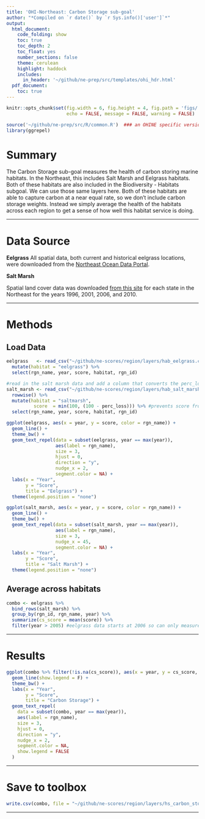 ```yaml
---
title: 'OHI-Northeast: Carbon Storage sub-goal'
author: "*Compiled on `r date()` by `r Sys.info()['user']`*"
output: 
  html_document:
    code_folding: show
    toc: true
    toc_depth: 2
    toc_float: yes
    number_sections: false
    theme: cerulean
    highlight: haddock
    includes: 
      in_header: '~/github/ne-prep/src/templates/ohi_hdr.html'
  pdf_document:
    toc: true
---
```



``` r
knitr::opts_chunk$set(fig.width = 6, fig.height = 4, fig.path = 'figs/',
                      echo = FALSE, message = FALSE, warning = FALSE)

source('~/github/ne-prep/src/R/common.R')  ### an OHINE specific version of common.R
library(ggrepel)
```

# Summary

The Carbon Storage sub-goal measures the health of carbon storing marine habitats. In the Northeast, this includes Salt Marsh and Eelgrass habitats. Both of these habitats are also included in the Biodiversity - Habitats subgoal. We can use those same layers here. Both of these habitats are able to capture carbon at a near equal rate, so we don't include carbon storage weights. Instead we simply average the health of the habitats across each region to get a sense of how well this habitat service is doing.

***

# Data Source

**Eelgrass**
All spatial data, both current and historical eelgrass locations, were downloaded from the [Northeast Ocean Data Portal](https://www.northeastoceandata.org/data-explorer/?habitat|biological).

**Salt Marsh**

Spatial land cover data was downloaded [from this site](https://coast.noaa.gov/ccapftp/#/) for each state in the Northeast for the years 1996, 2001, 2006, and 2010.

***
  
# Methods

## Load Data

```r
eelgrass   <- read_csv("~/github/ne-scores/region/layers/hab_eelgrass.csv") %>%
  mutate(habitat = "eelgrass") %>%
  select(rgn_name, year, score, habitat, rgn_id)

#read in the salt marsh data and add a column that converts the perc_loss to a score between 0 and 100
salt_marsh <- read_csv("~/github/ne-scores/region/layers/hab_salt_marsh.csv") %>%
  rowwise() %>%
  mutate(habitat = "saltmarsh",
          score  = min(100, (100 - perc_loss))) %>% #prevents score from going above 100
  select(rgn_name, year, score, habitat, rgn_id)
```

```r
ggplot(eelgrass, aes(x = year, y = score, color = rgn_name)) +
  geom_line() +
  theme_bw() +
  geom_text_repel(data = subset(eelgrass, year == max(year)),
                  aes(label = rgn_name),
                  size = 3,
                  hjust = 0,
                  direction = "y",
                  nudge_x = 2,
                  segment.color = NA) +
  labs(x = "Year",
       y = "Score",
       title = "Eelgrass") +
  theme(legend.position = "none")

```
```r
ggplot(salt_marsh, aes(x = year, y = score, color = rgn_name)) +
  geom_line() +
  theme_bw() +
  geom_text_repel(data = subset(salt_marsh, year == max(year)),
                  aes(label = rgn_name),
                  size = 3,
                  nudge_x = 45,
                  segment.color = NA) +
  labs(x = "Year",
       y = "Score",
       title = "Salt Marsh") +
  theme(legend.position = "none")
```

## Average across habitats

```r
combo <- eelgrass %>%
  bind_rows(salt_marsh) %>%
  group_by(rgn_id, rgn_name, year) %>%
  summarize(cs_score = mean(score)) %>%
  filter(year > 2005) #eelgrass data starts at 2006 so can only measure CS for overlapping years
```


***

# Results

```r
ggplot(combo %>% filter(!is.na(cs_score)), aes(x = year, y = cs_score, color = rgn_name)) +
  geom_line(show.legend = F) +
  theme_bw() +
  labs(x = "Year",
       y = "Score",
       title = "Carbon Storage") +
  geom_text_repel(
    data = subset(combo, year == max(year)),
    aes(label = rgn_name),
    size = 3,
    hjust = 0,
    direction = "y",
    nudge_x = 2,
    segment.color = NA,
    show.legend = FALSE
  )
```


***

# Save to toolbox

```r
write.csv(combo, file = "~/github/ne-scores/region/layers/hs_carbon_storage.csv")
```


***



